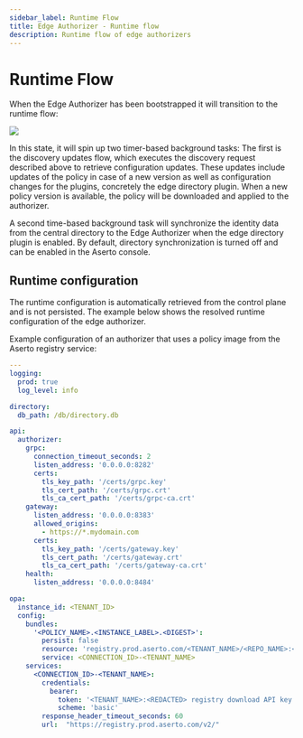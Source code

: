 ```yaml
---
sidebar_label: Runtime Flow
title: Edge Authorizer - Runtime flow
description: Runtime flow of edge authorizers
---
```


# Runtime Flow

When the Edge Authorizer has been bootstrapped it will transition to the runtime flow:

<img src="/runtime-flow.png" />

In this state, it will spin up two timer-based background tasks: The first is the discovery updates flow, which executes the discovery request described above to retrieve configuration updates. These updates include updates of the policy in case of a new version as well as configuration changes for the plugins, concretely the edge directory plugin. When a new policy version is available, the policy will be downloaded and applied to the authorizer.

A second time-based background task will synchronize the identity data from the central directory to the Edge Authorizer when the edge directory plugin is enabled. By default, directory synchronization is turned off and can be enabled in the Aserto console.

## Runtime configuration

The runtime configuration is automatically retrieved from the control plane and is not persisted. The example below shows the resolved runtime configuration of the edge authorizer.

Example configuration of an authorizer that uses a policy image from the Aserto registry service:
```yaml
---
logging:
  prod: true
  log_level: info

directory:
  db_path: /db/directory.db

api:
  authorizer:
    grpc:
      connection_timeout_seconds: 2
      listen_address: '0.0.0.0:8282'
      certs:
        tls_key_path: '/certs/grpc.key'
        tls_cert_path: '/certs/grpc.crt'
        tls_ca_cert_path: '/certs/grpc-ca.crt'
    gateway:
      listen_address: '0.0.0.0:8383'
      allowed_origins:
        - https://*.mydomain.com
      certs:
        tls_key_path: '/certs/gateway.key'
        tls_cert_path: '/certs/gateway.crt'
        tls_ca_cert_path: '/certs/gateway-ca.crt'
    health:
      listen_address: '0.0.0.0:8484'

opa:
  instance_id: <TENANT_ID>
  config:
    bundles:
      '<POLICY_NAME>.<INSTANCE_LABEL>.<DIGEST>':
        persist: false       
        resource: 'registry.prod.aserto.com/<TENANT_NAME>/<REPO_NAME>:<LABEL>'
        service: <CONNECTION_ID>-<TENANT_NAME>         
    services:
      <CONNECTION_ID>-<TENANT_NAME>:
        credentials:
          bearer:
            token: '<TENANT_NAME>:<REDACTED> registry download API key'
            scheme: 'basic'
        response_header_timeout_seconds: 60
        url:  "https://registry.prod.aserto.com/v2/"
```
